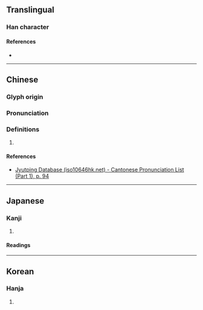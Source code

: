 {{character info}}
==Translingual==

===Han character===
{{Han char|rn=38|rad=女|as=11|sn=14|four=48481|canj=VYSO|ids=⿰女旋}}

====References====
* {{Han ref|kx=0269.250|dkj=06642|dj=0537.160|hdz=21078.020|uh=5AD9|ud=23257|bh=E17A|bd=57722}}

----

==Chinese==
{{zh-forms}}

===Glyph origin===
{{Han etym}}

===Pronunciation===
{{zh-pron
|m=xuán
|c=syun4
|mc=y
|oc=y
|cat=
}}

===Definitions===
{{zh-hanzi}}

# {{rfdef|zh}}

====References====
* [http://www.iso10646hk.net/jp/document/download.jsp Jyutping Database (iso10646hk.net) - Cantonese Pronunciation List (Part 1), p. 94]

----

==Japanese==

===Kanji===
{{ja-kanji|grade=|rs=女11}}

# {{rfdef|ja|sort=女11}}

====Readings====
{{ja-readings|on=[[せん]] (sen), [[ぜん]] (zen)|kun=[[みめよい]] (mimeyoi)}}

----

==Korean==

===Hanja===
{{ko-hanja|hangeul=선|rv=seon|mr=sŏn}}

# {{rfdef|ko|sort=女11}}